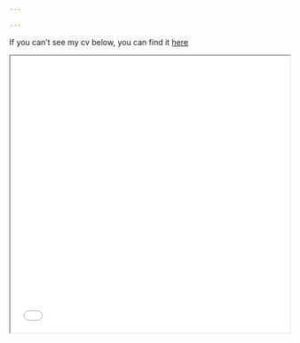 ```yaml
---

---
```


If you can't see my cv below, you can find it [here](https://drive.google.com/file/d/1VqwHeTfZmp5alm9VYIQh-j-veMKbBwHL/view?usp=sharing)

<iframe src="cv - Brian Daza.pdf" width="100%" height="500px">    </iframe>